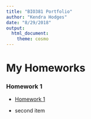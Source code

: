 ```yaml
---
title: "BIO381 Portfolio"
author: "Kendra Hodges"
date: "8/29/2018"
output: 
  html_document: 
    theme: cosmo
---
```



# **My Homeworks**

### Homework 1

* [Homework 1](testhw.html)

* second item


